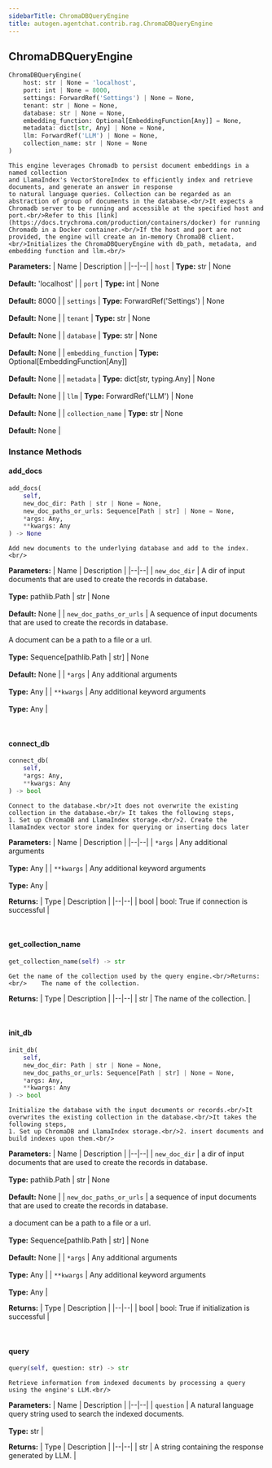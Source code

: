 ```yaml
---
sidebarTitle: ChromaDBQueryEngine
title: autogen.agentchat.contrib.rag.ChromaDBQueryEngine
---
```

<h2 id="autogen.agentchat.contrib.rag.ChromaDBQueryEngine" class="doc doc-heading">
    <code class="doc-symbol doc-symbol-heading doc-symbol-class"></code>
    <span class="doc doc-object-name doc-class-name">ChromaDBQueryEngine</span>
</h2>

```python
ChromaDBQueryEngine(
    host: str | None = 'localhost',
    port: int | None = 8000,
    settings: ForwardRef('Settings') | None = None,
    tenant: str | None = None,
    database: str | None = None,
    embedding_function: Optional[EmbeddingFunction[Any]] = None,
    metadata: dict[str, Any] | None = None,
    llm: ForwardRef('LLM') | None = None,
    collection_name: str | None = None
)
```

    This engine leverages Chromadb to persist document embeddings in a named collection
    and LlamaIndex's VectorStoreIndex to efficiently index and retrieve documents, and generate an answer in response
    to natural language queries. Collection can be regarded as an abstraction of group of documents in the database.<br/>It expects a Chromadb server to be running and accessible at the specified host and port.<br/>Refer to this [link](https://docs.trychroma.com/production/containers/docker) for running Chromadb in a Docker container.<br/>If the host and port are not provided, the engine will create an in-memory ChromaDB client.<br/>Initializes the ChromaDBQueryEngine with db_path, metadata, and embedding function and llm.<br/>

<b>Parameters:</b>
| Name | Description |
|--|--|
| `host` | **Type:** str \| None<br/><br/>**Default:** 'localhost' |
| `port` | **Type:** int \| None<br/><br/>**Default:** 8000 |
| `settings` | **Type:** ForwardRef('Settings') \| None<br/><br/>**Default:** None |
| `tenant` | **Type:** str \| None<br/><br/>**Default:** None |
| `database` | **Type:** str \| None<br/><br/>**Default:** None |
| `embedding_function` | **Type:** Optional[EmbeddingFunction[Any]]<br/><br/>**Default:** None |
| `metadata` | **Type:** dict[str, typing.Any] \| None<br/><br/>**Default:** None |
| `llm` | **Type:** ForwardRef('LLM') \| None<br/><br/>**Default:** None |
| `collection_name` | **Type:** str \| None<br/><br/>**Default:** None |

### Instance Methods

<code class="doc-symbol doc-symbol-heading doc-symbol-method"></code>
#### add_docs

```python
add_docs(
    self,
    new_doc_dir: Path | str | None = None,
    new_doc_paths_or_urls: Sequence[Path | str] | None = None,
    *args: Any,
    **kwargs: Any
) -> None
```

    Add new documents to the underlying database and add to the index.<br/>

<b>Parameters:</b>
| Name | Description |
|--|--|
| `new_doc_dir` | A dir of input documents that are used to create the records in database.<br/><br/>**Type:** pathlib.Path \| str \| None<br/><br/>**Default:** None |
| `new_doc_paths_or_urls` | A sequence of input documents that are used to create the records in database.<br/><br/>A document can be a path to a file or a url.<br/><br/>**Type:** Sequence[pathlib.Path \| str] \| None<br/><br/>**Default:** None |
| `*args` | Any additional arguments<br/><br/>**Type:** Any |
| `**kwargs` | Any additional keyword arguments<br/><br/>**Type:** Any |

<br />

<code class="doc-symbol doc-symbol-heading doc-symbol-method"></code>
#### connect_db

```python
connect_db(
    self,
    *args: Any,
    **kwargs: Any
) -> bool
```

    Connect to the database.<br/>It does not overwrite the existing collection in the database.<br/> It takes the following steps,
    1. Set up ChromaDB and LlamaIndex storage.<br/>2. Create the llamaIndex vector store index for querying or inserting docs later

<b>Parameters:</b>
| Name | Description |
|--|--|
| `*args` | Any additional arguments<br/><br/>**Type:** Any |
| `**kwargs` | Any additional keyword arguments<br/><br/>**Type:** Any |

<b>Returns:</b>
| Type | Description |
|--|--|
| bool | bool: True if connection is successful |

<br />

<code class="doc-symbol doc-symbol-heading doc-symbol-method"></code>
#### get_collection_name

```python
get_collection_name(self) -> str
```

    Get the name of the collection used by the query engine.<br/>Returns: <br/>    The name of the collection.

<b>Returns:</b>
| Type | Description |
|--|--|
| str | The name of the collection. |

<br />

<code class="doc-symbol doc-symbol-heading doc-symbol-method"></code>
#### init_db

```python
init_db(
    self,
    new_doc_dir: Path | str | None = None,
    new_doc_paths_or_urls: Sequence[Path | str] | None = None,
    *args: Any,
    **kwargs: Any
) -> bool
```

    Initialize the database with the input documents or records.<br/>It overwrites the existing collection in the database.<br/>It takes the following steps,
    1. Set up ChromaDB and LlamaIndex storage.<br/>2. insert documents and build indexes upon them.<br/>

<b>Parameters:</b>
| Name | Description |
|--|--|
| `new_doc_dir` | a dir of input documents that are used to create the records in database.<br/><br/>**Type:** pathlib.Path \| str \| None<br/><br/>**Default:** None |
| `new_doc_paths_or_urls` | a sequence of input documents that are used to create the records in database.<br/><br/>a document can be a path to a file or a url.<br/><br/>**Type:** Sequence[pathlib.Path \| str] \| None<br/><br/>**Default:** None |
| `*args` | Any additional arguments<br/><br/>**Type:** Any |
| `**kwargs` | Any additional keyword arguments<br/><br/>**Type:** Any |

<b>Returns:</b>
| Type | Description |
|--|--|
| bool | bool: True if initialization is successful |

<br />

<code class="doc-symbol doc-symbol-heading doc-symbol-method"></code>
#### query

```python
query(self, question: str) -> str
```

    Retrieve information from indexed documents by processing a query using the engine's LLM.<br/>

<b>Parameters:</b>
| Name | Description |
|--|--|
| `question` | A natural language query string used to search the indexed documents.<br/><br/>**Type:** str |

<b>Returns:</b>
| Type | Description |
|--|--|
| str | A string containing the response generated by LLM. |

<br />